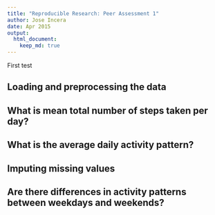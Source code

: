 ```yaml
---
title: "Reproducible Research: Peer Assessment 1"
author: Jose Incera
date: Apr 2015
output: 
  html_document:
    keep_md: true
---
```

First test

## Loading and preprocessing the data



## What is mean total number of steps taken per day?



## What is the average daily activity pattern?



## Imputing missing values



## Are there differences in activity patterns between weekdays and weekends?
